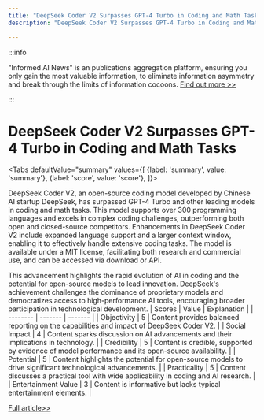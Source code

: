 ```yaml
---
title: "DeepSeek Coder V2 Surpasses GPT-4 Turbo in Coding and Math Tasks"
description: "DeepSeek Coder V2 Surpasses GPT-4 Turbo in Coding and Math Tasks"

---
```



:::info

"Informed AI News" is an publications aggregation platform, ensuring you only gain the most valuable information, to eliminate information asymmetry and break through the limits of information cocoons.  [Find out more >>](/)

:::

# DeepSeek Coder V2 Surpasses GPT-4 Turbo in Coding and Math Tasks


<Tabs
	defaultValue="summary"
	values={[
	{label: 'summary', value: 'summary'},
	{label: 'score', value: 'score'},
]}>
<TabItem value="summary">


DeepSeek Coder V2, an open-source coding model developed by Chinese AI startup DeepSeek, has surpassed GPT-4 Turbo and other leading models in coding and math tasks. This model supports over 300 programming languages and excels in complex coding challenges, outperforming both open and closed-source competitors. Enhancements in DeepSeek Coder V2 include expanded language support and a larger context window, enabling it to effectively handle extensive coding tasks. The model is available under a MIT license, facilitating both research and commercial use, and can be accessed via download or API.

This advancement highlights the rapid evolution of AI in coding and the potential for open-source models to lead innovation. DeepSeek's achievement challenges the dominance of proprietary models and democratizes access to high-performance AI tools, encouraging broader participation in technological development.
</TabItem>
<TabItem value="score">
	| Scores     | Value   | Explanation |
	| -------- | ------- | ------- |
	| Objectivity  | 5    | Content provides balanced reporting on the capabilities and impact of DeepSeek Coder V2.    |
	| Social Impact | 4     | Content sparks discussion on AI advancements and their implications in technology.    |
	| Credibility    | 5    | Content is credible, supported by evidence of model performance and its open-source availability.    |
	| Potential    | 5    | Content highlights the potential for open-source models to drive significant technological advancements.    |
	| Practicality    | 5    | Content discusses a practical tool with wide applicability in coding and AI research.    |
	| Entertainment Value    | 3    | Content is informative but lacks typical entertainment elements.    |
</TabItem>
</Tabs>

[Full article>>](https://news.slashdot.org/story/24/06/18/226232/chinas-deepseek-coder-becomes-first-open-source-coding-model-to-beat-gpt-4-turbo?utm_source=rss1.0mainlinkanon&utm_medium=feed)
